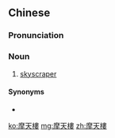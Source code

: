 {{also|摩天楼}}
==Chinese==
{{zh-forms|s=摩天楼|type=21}}

===Pronunciation===
{{zh-pron
|m=mótiānlóu
|c=mo1 tin1 lau4-2
|cat=n
}}

===Noun===
{{zh-noun|mw=座}}

# [[skyscraper]]

====Synonyms====
* {{zh-l|摩天大樓}}

[[ko:摩天樓]]
[[mg:摩天樓]]
[[zh:摩天樓]]